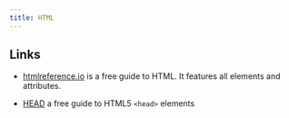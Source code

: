```yaml
---
title: HTML
---
```


## Links

- [htmlreference.io](https://htmlreference.io/) is a free guide to HTML. It
  features all elements and attributes.

- [HEAD](https://htmlhead.dev/) a free guide to HTML5 `<head>` elements
